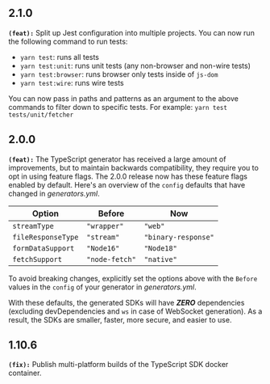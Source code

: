 ## 2.1.0
**`(feat):`** Split up Jest configuration into multiple projects.
You can now run the following command to run tests:
* `yarn test`: runs all tests
* `yarn test:unit`: runs unit tests (any non-browser and non-wire tests)
* `yarn test:browser`: runs browser only tests inside of `js-dom`
* `yarn test:wire`: runs wire tests

You can now pass in paths and patterns as an argument to the above commands to filter down to specific tests.
For example: `yarn test tests/unit/fetcher`


## 2.0.0
**`(feat):`** The TypeScript generator has received a large amount of improvements, but to maintain backwards compatibility, they require you to opt in using feature flags.
The 2.0.0 release now has these feature flags enabled by default. Here's an overview of the `config` defaults that have changed in _generators.yml_.

| Option | Before | Now |
|--------|--------|-----|
| `streamType` | `"wrapper"` | `"web"` |
| `fileResponseType` | `"stream"` | `"binary-response"` |
| `formDataSupport` | `"Node16"` | `"Node18"` |
| `fetchSupport` | `"node-fetch"` | `"native"` |

To avoid breaking changes, explicitly set the options above with the `Before` values in the `config` of your generator
in _generators.yml_.

With these defaults, the generated SDKs will have _**ZERO**_ dependencies (excluding devDependencies and `ws` in case of WebSocket generation).
As a result, the SDKs are smaller, faster, more secure, and easier to use.


## 1.10.6
**`(fix):`** Publish multi-platform builds of the TypeScript SDK docker container.


